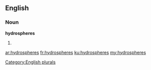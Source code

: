 ==English==

===Noun===
'''hydrospheres'''

# {{plural of|[[hydrosphere]]}}

[[Category:English plurals]]

[[ar:hydrospheres]]
[[fr:hydrospheres]]
[[ku:hydrospheres]]
[[my:hydrospheres]]